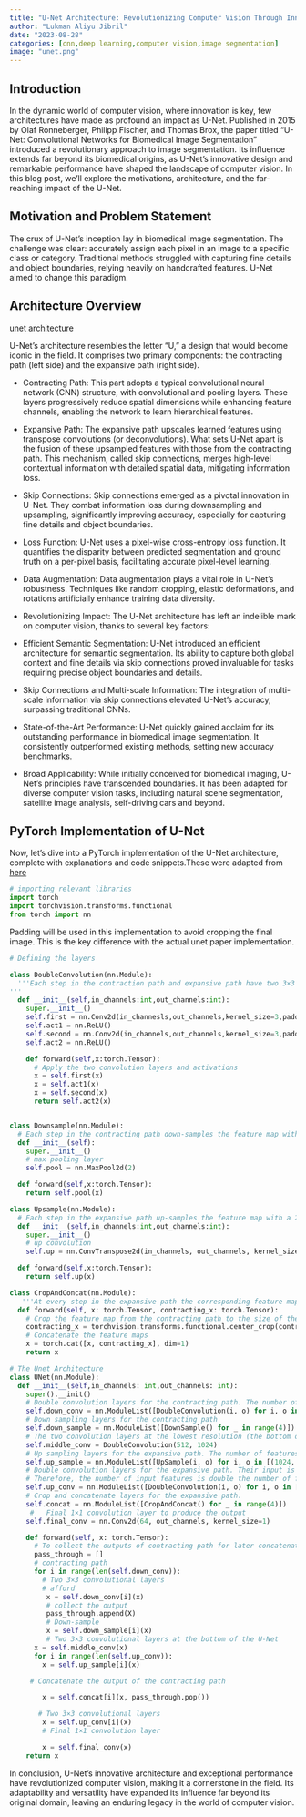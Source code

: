 ```yaml
---
title: "U-Net Architecture: Revolutionizing Computer Vision Through Innovative Image Segmentation"
author: "Lukman Aliyu Jibril"
date: "2023-08-28"
categories: [cnn,deep learning,computer vision,image segmentation]
image: "unet.png"
---
```


## Introduction

In the dynamic world of computer vision, where innovation is key, few architectures have made as profound an impact as U-Net. Published in 2015 by Olaf Ronneberger, Philipp Fischer, and Thomas Brox, the paper titled "U-Net: Convolutional Networks for Biomedical Image Segmentation" introduced a revolutionary approach to image segmentation. Its influence extends far beyond its biomedical origins, as U-Net's innovative design and remarkable performance have shaped the landscape of computer vision. In this blog post, we'll explore the motivations, architecture, and the far-reaching impact of the U-Net.

## Motivation and Problem Statement

The crux of U-Net's inception lay in biomedical image segmentation. The challenge was clear: accurately assign each pixel in an image to a specific class or category. Traditional methods struggled with capturing fine details and object boundaries, relying heavily on handcrafted features. U-Net aimed to change this paradigm.

## Architecture Overview

[unet architecture]("unet.png")

U-Net's architecture resembles the letter "U," a design that would become iconic in the field. It comprises two primary components: the contracting path (left side) and the expansive path (right side).

- Contracting Path: This part adopts a typical convolutional neural network (CNN) structure, with convolutional and pooling layers. These layers progressively reduce spatial dimensions while enhancing feature channels, enabling the network to learn hierarchical features.

- Expansive Path: The expansive path upscales learned features using transpose convolutions (or deconvolutions). What sets U-Net apart is the fusion of these upsampled features with those from the contracting path. This mechanism, called skip connections, merges high-level contextual information with detailed spatial data, mitigating information loss.

- Skip Connections:
Skip connections emerged as a pivotal innovation in U-Net. They combat information loss during downsampling and upsampling, significantly improving accuracy, especially for capturing fine details and object boundaries.

- Loss Function:
U-Net uses a pixel-wise cross-entropy loss function. It quantifies the disparity between predicted segmentation and ground truth on a per-pixel basis, facilitating accurate pixel-level learning.

- Data Augmentation:
Data augmentation plays a vital role in U-Net's robustness. Techniques like random cropping, elastic deformations, and rotations artificially enhance training data diversity.

- Revolutionizing Impact:
The U-Net architecture has left an indelible mark on computer vision, thanks to several key factors:

- Efficient Semantic Segmentation: U-Net introduced an efficient architecture for semantic segmentation. Its ability to capture both global context and fine details via skip connections proved invaluable for tasks requiring precise object boundaries and details.

- Skip Connections and Multi-scale Information: The integration of multi-scale information via skip connections elevated U-Net's accuracy, surpassing traditional CNNs.

- State-of-the-Art Performance: U-Net quickly gained acclaim for its outstanding performance in biomedical image segmentation. It consistently outperformed existing methods, setting new accuracy benchmarks.

- Broad Applicability: While initially conceived for biomedical imaging, U-Net's principles have transcended boundaries. It has been adapted for diverse computer vision tasks, including natural scene segmentation, satellite image analysis, self-driving cars and beyond.

## PyTorch Implementation of U-Net

Now, let's dive into a PyTorch implementation of the U-Net architecture, complete with explanations and code snippets.These were adapted from [here](https://nn.labml.ai/unet/index.html)

```python
# importing relevant libraries
import torch
import torchvision.transforms.functional
from torch import nn

```
Padding will be used in this implementation to avoid cropping the final image. This is the key difference with the actual unet paper implementation.

```python
# Defining the layers

class DoubleConvolution(nn.Module):
  '''Each step in the contraction path and expansive path have two 3×3 convolutional layers followed by ReLU activations.
'''
  def __init__(self,in_channels:int,out_channels:int):
    super.__init__()
    self.first = nn.Conv2d(in_channesls,out_channels,kernel_size=3,padding= 1)
    self.act1 = nn.ReLU()
    self.second = nn.Conv2d(in_channels,out_channels,kernel_size=3,padding=1)
    self.act2 = nn.ReLU()

    def forward(self,x:torch.Tensor):
      # Apply the two convolution layers and activations
      x = self.first(x)
      x = self.act1(x)
      x = self.second(x)
      return self.act2(x)


class Downsample(nn.Module):
  # Each step in the contracting path down-samples the feature map with a 2×2 max pooling layer.
  def __init__(self):
    super.__init__()
    # max pooling layer
    self.pool = nn.MaxPool2d(2)

  def forward(self,x:torch.Tensor):
    return self.pool(x)

class Upsample(nn.Module):
  # Each step in the expansive path up-samples the feature map with a 2×2 up-convolution.
  def __init__(self,in_channels:int,out_channels:int):
    super.__init__()
    # up convolution
    self.up = nn.ConvTranspose2d(in_channels, out_channels, kernel_size=2, stride=2)

  def forward(self,x:torch.Tensor):
    return self.up(x)

class CropAndConcat(nn.Module):
   '''At every step in the expansive path the corresponding feature map from the contracting path is concatenated with the current feature map.'''
  def forward(self, x: torch.Tensor, contracting_x: torch.Tensor):
    # Crop the feature map from the contracting path to the size of the current feature map
    contracting_x = torchvision.transforms.functional.center_crop(contracting_x, [x.shape[2], x.shape[3]])
    # Concatenate the feature maps
    x = torch.cat([x, contracting_x], dim=1)
    return x

# The Unet Architecture
class UNet(nn.Module):
  def __init__(self,in_channels: int,out_channels: int):
    super().__init()
    # Double convolution layers for the contracting path. The number of features gets doubled at each step starting from 64.
    self.down_conv = nn.ModuleList([DoubleConvolution(i, o) for i, o in [(in_channels, 64), (64, 128), (128, 256), (256, 512)]])
    # Down sampling layers for the contracting path
    self.down_sample = nn.ModuleList([DownSample() for _ in range(4)])
    # The two convolution layers at the lowest resolution (the bottom of the U).
    self.middle_conv = DoubleConvolution(512, 1024)
    # Up sampling layers for the expansive path. The number of features is halved with up-sampling.
    self.up_sample = nn.ModuleList([UpSample(i, o) for i, o in [(1024, 512), (512, 256), (256, 128), (128, 64)]])
    # Double convolution layers for the expansive path. Their input is the concatenation of the current feature map and the feature map from the contracting path.
    # Therefore, the number of input features is double the number of features from up-sampling.
    self.up_conv = nn.ModuleList([DoubleConvolution(i, o) for i, o in [(1024, 512), (512, 256), (256, 128), (128, 64)]])
    # Crop and concatenate layers for the expansive path.
    self.concat = nn.ModuleList([CropAndConcat() for _ in range(4)])
     #   Final 1×1 convolution layer to produce the output
    self.final_conv = nn.Conv2d(64, out_channels, kernel_size=1)

    def forward(self, x: torch.Tensor):
      # To collect the outputs of contracting path for later concatenation with the expansive path.
      pass_through = []
      # contracting path
      for i in range(len(self.down_conv)):
        # Two 3×3 convolutional layers
        # afford
         x = self.down_conv[i](x)
         # collect the output
         pass_through.append(X)
         # Down-sample
         x = self.down_sample[i](x)
         # Two 3×3 convolutional layers at the bottom of the U-Net
      x = self.middle_conv(x)
      for i in range(len(self.up_conv)):
        x = self.up_sample[i](x)

     # Concatenate the output of the contracting path

        x = self.concat[i](x, pass_through.pop())

       # Two 3×3 convolutional layers
        x = self.up_conv[i](x)
        # Final 1×1 convolution layer

        x = self.final_conv(x)
    return x

```
In conclusion, U-Net's innovative architecture and exceptional performance have revolutionized computer vision, making it a cornerstone in the field. Its adaptability and versatility have expanded its influence far beyond its original domain, leaving an enduring legacy in the world of computer vision.
